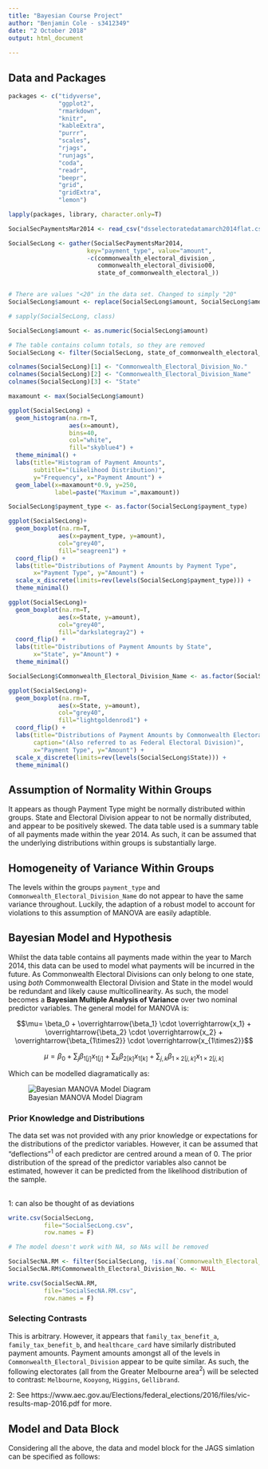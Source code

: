 ```yaml
---
title: "Bayesian Course Project"
author: "Benjamin Cole - s3412349"
date: "2 October 2018"
output: html_document
  
---
```


## Data and Packages

```r

packages <- c("tidyverse",
              "ggplot2",
              "rmarkdown",
              "knitr",
              "kableExtra",
              "purrr",
              "scales",
              "rjags",
              "runjags",
              "coda",
              "readr",
              "beepr",
              "grid",
              "gridExtra",
              "lemon")

lapply(packages, library, character.only=T)

SocialSecPaymentsMar2014 <- read_csv("dsselectoratedatamarch2014flat.csv")

SocialSecLong <- gather(SocialSecPaymentsMar2014, 
                      key="payment_type", value="amount",
                      -c(commonwealth_electoral_division_,
                         commonwealth_electoral_divisio00,
                         state_of_commonwealth_electoral_))


# There are values "<20" in the data set. Changed to simply "20"
SocialSecLong$amount <- replace(SocialSecLong$amount, SocialSecLong$amount=="<20",20)

# sapply(SocialSecLong, class)

SocialSecLong$amount <- as.numeric(SocialSecLong$amount)

# The table contains column totals, so they are removed
SocialSecLong <- filter(SocialSecLong, state_of_commonwealth_electoral_!="Total")

colnames(SocialSecLong)[1] <- "Commonwealth_Electoral_Division_No."
colnames(SocialSecLong)[2] <- "Commonwealth_Electoral_Division_Name"
colnames(SocialSecLong)[3] <- "State"

```

```r

maxamount <- max(SocialSecLong$amount)

ggplot(SocialSecLong) +
  geom_histogram(na.rm=T,
                 aes(x=amount),
                 bins=40,
                 col="white",
                 fill="skyblue4") +
  theme_minimal() +
  labs(title="Histogram of Payment Amounts",
       subtitle="(Likelihood Distribution)",
       y="Frequency", x="Payment Amount") +
  geom_label(x=maxamount*0.9, y=250,
             label=paste("Maximum =",maxamount))

SocialSecLong$payment_type <- as.factor(SocialSecLong$payment_type)

ggplot(SocialSecLong)+
  geom_boxplot(na.rm=T,
              aes(x=payment_type, y=amount),
              col="grey40",
              fill="seagreen1") +
  coord_flip() +
  labs(title="Distributions of Payment Amounts by Payment Type",
       x="Payment Type", y="Amount") +
  scale_x_discrete(limits=rev(levels(SocialSecLong$payment_type))) +
  theme_minimal()

ggplot(SocialSecLong)+
  geom_boxplot(na.rm=T,
              aes(x=State, y=amount),
              col="grey40",
              fill="darkslategray2") +
  coord_flip() +
  labs(title="Distributions of Payment Amounts by State",
       x="State", y="Amount") +
  theme_minimal()

```

```r

SocialSecLong$Commonwealth_Electoral_Division_Name <- as.factor(SocialSecLong$Commonwealth_Electoral_Division_Name)

ggplot(SocialSecLong)+
  geom_boxplot(na.rm=T,
              aes(x=State, y=amount),
              col="grey40",
              fill="lightgoldenrod1") +
  coord_flip() +
  labs(title="Distributions of Payment Amounts by Commonwealth Electoral Division",
       caption="(Also referred to as Federal Electoral Division)",
       x="Payment Type", y="Amount") +
  scale_x_discrete(limits=rev(levels(SocialSecLong$State))) +
  theme_minimal()

```

## Assumption of Normality Within Groups

It appears as though Payment Type might be normally distributed within groups. State and Electoral Division appear to not be normally distributed, and appear to be positively skewed. The data table used is a summary table of all payments made within the year 2014. As such, it can be assumed that the underlying distributions within groups is substantially large.

## Homogeneity of Variance Within Groups
The levels within the groups `payment_type` and `Commonwealth_Electoral_Division_Name` do not appear to have the same variance throughout. Luckily, the adaption of a robust model to account for violations to this assumption of MANOVA are easily adaptible.


## Bayesian Model and Hypothesis

Whilst the data table contains all payments made within the year to March 2014, this data can be used to model what payments will be incurred in the future. As Commonwealth Electoral Divisions can only belong to one state, using *both* Commonwealth Electoral Division and State in the model would be redundant and likely cause multicollinearity. As such, the model becomes a **Bayesian Multiple Analysis of Variance** over two nominal predictor variables. The general model for MANOVA is:

$$\mu= \beta_0 + \overrightarrow{\beta_1} \cdot \overrightarrow{x_1} + \overrightarrow{\beta_2} \cdot \overrightarrow{x_2} + \overrightarrow{\beta_{1\times2}} \cdot \overrightarrow{x_{1\times2}}$$

$$\mu= \beta_0 + \sum_j{\beta_{1[j]}x_{1[j]}} + \sum_k{\beta_{2[k]}x_{1[k]}} + \sum_{j,k}{\beta_{1\times2 [j,k]}x_{1\times2[j,k]}} $$

Which can be modelled diagramatically as:

![Bayesian MANOVA Model Diagram](Model Diagram.png)

### Prior Knowledge and Distributions


The data set was not provided with any prior knowledge or expectations for the distributions of the predictor variables. However, it can be assumed that "deflections"$^1$ of each predictor are centred around a mean of 0. The prior distribution of the spread of the predictor variables also cannot be estimated, however it can be predicted from the likelihood distribution of the sample.
<br /> <br />

$1$: can also be thought of as deviations


```r

write.csv(SocialSecLong,
          file="SocialSecLong.csv",
          row.names = F)

# The model doesn't work with NA, so NAs will be removed

SocialSecNA.RM <- filter(SocialSecLong, !is.na(`Commonwealth_Electoral_Division_No.`))
SocialSecNA.RM$Commonwealth_Electoral_Division_No. <- NULL

write.csv(SocialSecNA.RM,
          file="SocialSecNA.RM.csv",
          row.names = F)


```

### Selecting Contrasts

This is arbitrary. However, it appears that  `family_tax_benefit_a`, `family_tax_benefit_b`, and `healthcare_card` have similarly distributed payment amounts. Payment amounts amongst all of the levels in `Commonwealth_Electoral_Division` appear to be quite similar. As such, the following electorates (all from the Greater Melbourne area$^2$) will be selected to contrast: `Melbourne`, `Kooyong`, `Higgins`, `Gellibrand`.


2: See https://www.aec.gov.au/Elections/federal_elections/2016/files/vic-results-map-2016.pdf for more.


## Model and Data Block

Considering all the above, the data and model block for the JAGS simlation can be specified as follows:

```r


```


